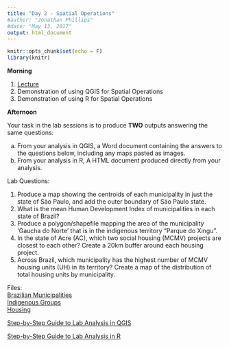 ```yaml
---
title: "Day 2 - Spatial Operations"
#author: "Jonathan Phillips"
#date: "May 13, 2017"
output: html_document
---
```


<style>
.column-left{
  float: left;
  width: 50%;
  text-align: left;
}
.column-right{
  float: right;
  width: 50%;
  text-align: right;
}
</style>

```r
knitr::opts_chunk$set(echo = F)
library(knitr)
```

**Morning**

1. [Lecture](https://jonnyphillips.github.io/Intro_Spatial/Day_2/Slides_Day_2_v5.html)
3. Demonstration of using QGIS for Spatial Operations
4. Demonstration of using R for Spatial Operations

**Afternoon**

Your task in the lab sessions is to produce **TWO** outputs answering the same questions:

a. From your analysis in QGIS, a Word document containing the answers to the questions below, including any maps pasted as images.
b. From your analysis in R, A HTML document produced directly from your analysis.

Lab Questions: 

1. Produce a map showing the centroids of each municipality in just the state of Säo Paulo, and add the outer boundary of Säo Paulo state.   
2. What is the mean Human Development Index of municipalities in each state of Brazil?  
3. Produce a polygon/shapefile mapping the area of the municipality 'Gaucha do Norte' that is in the indigenous territory "Parque do Xingu".  
4. In the state of Acre (AC), which two social housing (MCMV) projects are closest to each other? Create a 20km buffer around each housing project.  
5. Across Brazil, which municipality has the highest number of MCMV housing units (UH) in its territory? Create a map of the distribution of total housing units by municipality.

Files:  
[Brazilian Municipalities](https://jonnyphillips.github.io/Intro_Spatial/Day_2/Data/municipalities.zip)  
[Indigenous Groups](https://jonnyphillips.github.io/Intro_Spatial/Day_2/Data/BC250_Terra_Indigena_A.zip)  
[Housing](https://jonnyphillips.github.io/Intro_Spatial/Day_2/Data/MCMV_new.zip)  


[Step-by-Step Guide to Lab Analysis in QGIS](https://docs.google.com/presentation/d/1rWOsctdpUP5QymSo5bDvReJgceyGRFGYK8c7TzsV31Y/present?usp=sharing)

[Step-by-Step Guide to Lab Analysis in R](https://docs.google.com/presentation/d/1zQyUyaFXwB_bhBKc6vN-vfm-mjqFrhvixyyjl52PGxQ/present?usp=sharing)